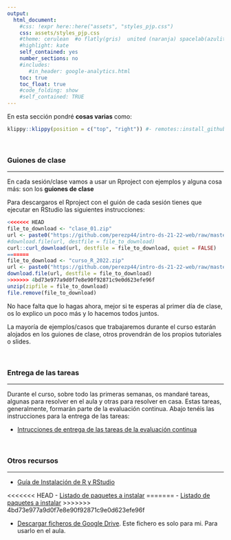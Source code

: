 ```yaml
---
output:
  html_document:
    #css: !expr here::here("assets", "styles_pjp.css") 
    css: assets/styles_pjp.css
    #theme: cerulean  #o flatly(gris)  united (naranja) spacelab(azulito) o yeti o faltly o sandstone
    #highlight: kate 
    self_contained: yes
    number_sections: no
    #includes:
       #in_header: google-analytics.html
    toc: true
    toc_float: true
    #code_folding: show
    #self_contained: TRUE
---
```



<div class = "blue">
En esta sección pondré **cosas varias** como: 
</div>



```r
klippy::klippy(position = c("top", "right")) #- remotes::install_github("rlesur/klippy")
```


<br>

### **Guiones de clase**

------------------------------

En cada sesión/clase vamos a usar un Rproject con ejemplos y alguna cosa más: son los **guiones de clase**


Para descargaros el Rproject con el guión de cada sesión tienes que ejecutar en RStudio las siguientes instrucciones:

```r
<<<<<<< HEAD
file_to_download <- "clase_01.zip" 
url <- paste0("https://github.com/perezp44/intro-ds-21-22-web/raw/master/guiones-de-clase/", file_to_download)
#download.file(url, destfile = file_to_download)
curl::curl_download(url, destfile = file_to_download, quiet = FALSE)
=======
file_to_download <- "curso_R_2022.zip" 
url <- paste0("https://github.com/perezp44/intro-ds-21-22-web/raw/master/guiones-de-clase/", file_to_download)
download.file(url, destfile = file_to_download)
>>>>>>> 4bd73e977a9d0f7e8e90f92871c9e0d623efe96f
unzip(zipfile = file_to_download)
file.remove(file_to_download)
```

No hace falta que lo hagas ahora, mejor si te esperas al primer día de clase, os lo explico un poco más y lo hacemos todos juntos.


La mayoría de ejemplos/casos que trabajaremos durante el curso estarán alojados en los guiones de clase, otros provendrán de los propios tutoriales o slides.


<br>

### **Entrega de las tareas**

-------------------


Durante el curso, sobre todo las primeras semanas, os mandaré tareas, algunas para resolver en el aula y otras para resolver en casa. Estas tareas, generalmente, formarán parte de la evaluación continua. Abajo tenéis las instrucciones para la entrega de las tareas:

- [Intrucciones de entrega de las tareas de la evaluación continua](./mas-recursos/04_como-entregar-las-tareas-uploader.html){target="_blank"}


<br>

### **Otros recursos**

-------------------


- [Guía de Instalación de R y RStudio](./mas-recursos/01_instrucciones-instalacion.html){target="_blank"}

<<<<<<< HEAD
- [Listado de paquetes a instalar](./mas-recursos/02_paquetes-a-instalar.R)
=======
- [Listado de paquetes a instalar](./mas-recursos/pkgs_a_instalar_sfpie_2022.R)
>>>>>>> 4bd73e977a9d0f7e8e90f92871c9e0d623efe96f

- [Descargar ficheros de Google Drive](./mas-recursos/05_bajar-google-drive.html){target="_blank"}. Este fichero es solo para mi. Para usarlo en el aula.




<br><br>

<div class="tocify-extend-page" data-unique="tocify-extend-page" style="height: 0;"></div>
